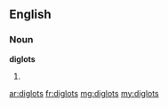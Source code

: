 ==English==

===Noun===
'''diglots'''

# {{plural of|[[diglot]]}}

[[ar:diglots]]
[[fr:diglots]]
[[mg:diglots]]
[[my:diglots]]